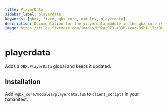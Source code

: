 ```yaml
---
title: PlayerData
sidebar_label: playerdata
keywords: [qbox, fivem, qbx_core, modules, playerdata]
description: Documentation for the playerdata module in the qbx_core resource. This module provides functionality for managing and updating player data through the QBX.PlayerData global variable, available on the client side.
image: https://files.fivemerr.com/images/b02ac973-403b-4ead-99bf-17bc307172d9.png
---
```


# playerdata

Adds a `QBX.PlayerData` global and keeps it updated.

## Installation

Add `@qbx_core/modules/playerdata.lua` to `client_scripts` in your fxmanifest.